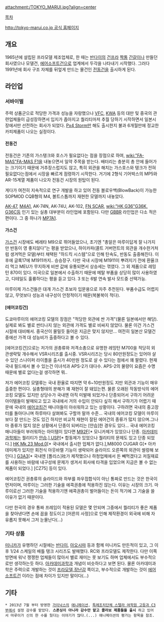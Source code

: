 attachment:/TOKYO_MARUI.jpg?align=center

[[목차]]

[[http://tokyo-marui.co.jp 공식 홈페이지]]

== 개요 ==
1965년에 설립된 프라모델 제조업체로, 한 때는 [[반다이]]의 [[건프라]] [[짝퉁]] [[간갈]]이나 만들던 회사였으나 모델건, [[에어소프트건]]으로 업계에서 두각을 나타내기 시작했다. 그러다 1991년에 회사 구조 자체를 뒤엎게 만드는 물건인 [[전동건]]을 출시하게 된다.

== 라인업 ==
=== 서바이벌 ===
주력 상품군으로 적당한 가격과 성능을 자랑했으나 [[VFC]], [[KWA]] 등의 대만 및 중국의 관련업체들이 급성장하면서 입지가 좁아지고 퀄리티마저 추월 당하기 시작하면서 일본시장에서만 선전하는 회사가 되었다. [[Px4 Storm]]만 해도 출시한지 불과 6개월만에 정교한 카피제품이 나오는 실정이다.
==== 전동건 ====
전동건은 기존의 가스탱크와 호스가 필요없다는 점을 장점으로 하여, [[wiki:"FA-MAS"FA-MAS F1]]을 내놓으면서 일약 주목을 받는다. 배터리는 충분히 총 안에 들어가는 크기이기 때문에 거추장스럽지도 않고, 특히 외관을 해치는 가스호스와 탱크가 전혀 필요없다는점에서 시장을 빠르게 점령하기 시작한다. 거기에 2형식 기어박스의 MP5와 AR-15계열 제품이 나오자 전동건 시장의 원탑이 된다.

게다가 여전히 지속적으로 연구 개발을 하고 있어 전동 블로우백(BlowBack)이 가능한 SOPMOD CQB형의 M4, 볼트스톱까지 재현한 모델까지 내놓았다.

[[AK-47]], [[M4A1]], AK-74N, AK-74U, AK-102, [[FN SCAR]], [[wiki:"HK G36"G36K, G36C]]등 인기 있는 실총 대부분이 라인업에 포함된다. 다만 [[GBBR]] 라인업은 다소 적은 편이다. 그 중 하나가 [[MP7A1]].
==== 가스건 ====
[[가스건]] 시장에도 베레타 M9으로 뛰어들었으나, 초기엔 "총알은 마루이답게 잘 나가지만 반동이 영 좋지않다"는 평을 받았으나, 하이카파(콜트 거버먼트의 외관을 개수한거처럼 생겨먹은 모델)부터 채택된 "하드킥 시스템"으로 인해 탄속도, 반동도 출중해진다. 이후에 글록17에 M1911까지.. 승승장구. 다만 국내 시장에 M1911이 뿌려지기 전에 환율크리 먹고 MEU가 무지하게 비싼 값에 유통되면서 상승세는 꺾였다. 그 외 제품으로 레밍턴 870이 있다. 미국으로 일본에서 수출하기 때문에 메탈 부품을 상당히 많이 사용하였고, 디테일도 훌륭하다는 평을 듣고 있다. 3 또는 6발 연속 발사 모드중 선택가능.

마루이제 가스건들은 대걔 가스건 초보자 입문용으로 자주 추천된다. 부품수급도 어렵지 않고, 무엇보다 성능과 내구성이 안정적이기 때문(복불복이 적다). 

==== [에어코킹건] ====
도쿄마루이의 에어코킹 모델의 장점은 "적당한 외관에 싼 가격"(물론 일본에서만 해당). 실제로 봐도 별로 싼티나지 않는 외관에 가격도 별로 비싸지 않았다. 물론 이건 가스건 시절에 대비해서. 중국산이 물밀듯 들어온 지금은 맞지 않지만... 여전히 일본산 모델건 중에선 가격 대 성능비가 출중하다고 볼 수 있다.

[에어코킹건]으로는 저가의 권총류와 저격소총으로 유명한 레밍턴 M700을 적당히 외관생략및 개수해서 VSR시리즈를 출시중. VSR시리즈는 당시 80만원정도는 있어야 살 수 있던 스나이퍼 라이플을  출시가 40만원 정도로 살 수 있다는 점에서 꽤 팔렸다. 현재 국내 필드에서 볼 수 있는건 이녀석과 APS-2가 대다수. APS-2의 물량이 요즘은 수명때문에 별로 없다는걸 생각하면 뭐..

저가 에어코킹 모델류는 국내 환율로 따지면 약 6~10만원정도 지만 외관과 기능이 매우 출중한 편이다. 실총형태의 분해가 꽤 재현이 잘 돼있는편. 물론 오래된 작동방식의 에어코킹 모델도 있지만 상당수가 국내엔 아직 미발매 되었거나 단종되어서 구하기 어려운 아이템들이 발매되고 있고 국내에서 거의 수입이 안되다 싶히 해서 구하기가 어렵기 때문에 국내의 [[에어코킹건]] 매니아들이 아쉬워하고 있는 상황이다. 구하려면 국내의 중고장터를 돌아다니며 하루마다 살펴봐도 구할까 말까 수준... 국내의 에어코킹 모델이 마루이 보다 잘 만드는 것도 있긴 하지만 비교적 재현이 잘된 에어건의 종류가 많지 않으며.그나마 종류가 많지 않은 상황에서 단종이 되버리는 [안습]한 경우도 있다... 국내 에어코킹 매니아들이 부러워하는 아이템이 있다면 [[M92F]][* 모니카제가 있었으나 단종. [[아카데미과학]]제는 퀄리티가 [[안습]].],[[USP]][* 합동제가 있었으나 퀄리티의 문제도 있고 단종 되었다.] [[HK Mk.23 Mod.0]][* 국내에서 출시한 업체가 없다.],M8000 CUGAR G[* 아카데미제가 있지만 회전식 아웃바렐 기능이 생략되어 슬라이드 오른쪽의 외관이 썰렁해 보인다.]  [[G3A3]][* 국내엔 [폴리스]社가 제작했으나 하청업체에서 돈 빼먹겠다고 저질재료를 사용하는 바람에 내구성에 문제가 생겨서 회사에 타격을 입었으며 지금은 볼 수 없는 제품이 되었다.] [CZ75] 등이 있다. 


에어코킹건 권총류의 슬라이드와 하부를 좌우접합식이 아닌 통짜로 만드는 것은 한국이 먼저이며, 마루이는 그러한 기술을 에콕권총에 적용하진 않는다. 이유는 시장의 크기. 마루이로선 그러한 기술을 적용하기엔 에콕권총이 벌어들이는 돈이 적기에 그 기술을 쓸 이유가 없기 때문이다. 

다만 한국의 경우 통짜 프레임이 적용된 모델은 몇 안되며 그중에서 퀄리티가 좋은 제품을 찾아낸다면 손에 꼽을 정도이고  [어른의 사정]으로 인해 제작환경이 외국에 비해 자유롭지 못해서 그저 눈물난다(...) 
=== 기타 상품 ===
[[미니카]]가 유행하던 시절에는 [[반다이]], [[아오시마]] 등과 함께 미니카도 만든적이 있고, 그 이후 1/24 스케일의 배틀 탱크 시리즈도 발매했다. RC와 프라모델도 제작한다. 다만 이쪽 방면에 워낙 쟁쟁한 업체들이 많아서 별로 재미는 못 보기도 하며 업체에서도 부수적으로만 생각하는듯 하다. [[아카데미과학]]과 개념이 비슷하다고 보면 된다. 물론 아카데미과학은 주력으로 개발하는 것이 [[프라모델]],[[장난감]] 쪽이고, 부수적으로 개발하는 것이 [[에어소프트건]] 이라는 점에 차이가 있지만 말이다(...)

== 기타 ==
 * 2013년 7월 부터 방영한 [[가이낙스]]의 [[애니메이션]], [[특례조치단체 스텔라 여학원 고등과 C3부]]에서 설정 감수를 맡았다. '''스폰싱이 아니라 감수만 맡고 콜라보 제품들을 출시''' 하고 있어서 마루이가 신의 한 수를 뒀다는 이야기가 많다.(...) 애니메이션의 평가는 항목을 참조.
